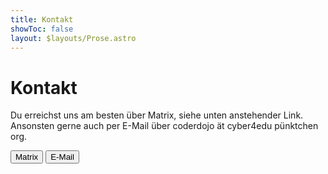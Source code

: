 ```yaml
---
title: Kontakt
showToc: false
layout: $layouts/Prose.astro
---
```



# Kontakt

Du erreichst uns am besten über Matrix, siehe unten anstehender Link. Ansonsten gerne auch per E-Mail über coderdojo ät cyber4edu pünktchen org.

<div class="flex flex-col justify-center md:flex-row gap-3">
  <Button href="https://matrix.to/#/#coderdojo:matrix.cyber4edu.org"><i class="ph-xl ph-chat"></i> Matrix</Button>
  <Button href="mailto:coderdojo_at_cyber4edu.org"><i class="ph-xl ph-envelope"></i> E-Mail</Button>
</div>



